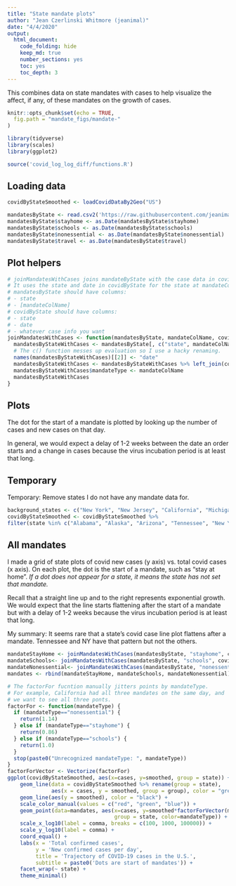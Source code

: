 ```yaml
---
title: "State mandate plots"
author: "Jean Czerlinski Whitmore (jeanimal)"
date: "4/4/2020"
output:
  html_document:
    code_folding: hide
    keep_md: true
    number_sections: yes
    toc: yes
    toc_depth: 3
---
```


This combines data on state mandates with cases to help visualize the affect, if any, of these mandates on the growth of cases.

```r
knitr::opts_chunk$set(echo = TRUE,
  fig.path = "mandate_figs/mandate-"
)
```

```r
library(tidyverse)
library(scales)
library(ggplot2)

source('covid_log_log_diff/functions.R')
```

## Loading data

```r
covidByStateSmoothed <- loadCovidDataBy2Geo("US")
```

```r
mandatesByState <- read.csv2('https://raw.githubusercontent.com/jeanimal/covid_log_log_diff/master/covid_log_log_diff/data/covid_state_mandates.csv', sep=",", stringsAsFactors=FALSE, na.strings=c(""))
mandatesByState$stayhome <- as.Date(mandatesByState$stayhome)
mandatesByState$schools <- as.Date(mandatesByState$schools)
mandatesByState$nonessential <- as.Date(mandatesByState$nonessential)
mandatesByState$travel <- as.Date(mandatesByState$travel)
```

## Plot helpers

```r
# joinMandatesWithCases joins mandateByState with the case data in covidByState
# It uses the state and date in covidByState for the state at mandateColName date.
# mandatesByState should have columns:
# - state
# - [mandateColName]
# covidByState should have columns:
# - state
# - date
# - whatever case info you want
joinMandatesWithCases <- function(mandatesByState, mandateColName, covidByState) {
  mandatesByStateWithCases <- mandatesByState[, c("state", mandateColName)]
  # The c() function messes up evaluation so I use a hacky renaming.
  names(mandatesByStateWithCases)[[2]] <- "date"
  mandatesByStateWithCases <- mandatesByStateWithCases %>% left_join(covidByState, by=c("state", "date"))
  mandatesByStateWithCases$mandateType <- mandateColName
  mandatesByStateWithCases
}
```


## Plots

The dot for the start of a mandate is plotted by looking up the number of cases and new
cases on that day.

In general, we would expect a delay of 1-2 weeks between the date an order starts and a change in cases because the virus incubation period is at least that long.

## Temporary

Temporary: Remove states I do not have any mandate data for.
```r
background_states <- c("New York", "New Jersey", "California", "Michigan", "Louisiana", "Florida", "Massachusetts", "Illinois", "Pennsylvania", "Washington")
covidByStateSmoothed <- covidByStateSmoothed %>%
filter(state %in% c("Alabama", "Alaska", "Arizona", "Tennessee", "New York", background_states))
```


## All mandates

I made a grid of state plots of covid new cases (y axis) vs. total covid cases (x axis).  On each plot, the dot is the start of a mandate, such as "stay at home".  *If a dot does not appear for a state, it means the state has not set that mandate.*

Recall that a straight line up and to the right represents exponential growth.  We would expect that the line starts flattening after the start of a mandate but with a delay of 1-2 weeks because the virus incubation period is at least that long.  

My summary: It seems rare that a state's covid case line plot flattens after a mandate.  Tennessee and NY have that pattern but not the others.

```r
mandateStayHome <- joinMandatesWithCases(mandatesByState, "stayhome", covidByStateSmoothed)
mandateSchools<- joinMandatesWithCases(mandatesByState, "schools", covidByStateSmoothed)
mandateNonessential<- joinMandatesWithCases(mandatesByState, "nonessential", covidByStateSmoothed)
mandates <- rbind(mandateStayHome, mandateSchools, mandateNonessential)
```


```r
# The factorFor fucntion manually jitters points by mandateType.
# For example, California had all three mandates on the same day, and
# we want to see all three ponts.
factorFor <- function(mandateType) {
  if (mandateType=="nonessential") {
    return(1.14)
  } else if (mandateType=="stayhome") {
    return(0.86)
  } else if (mandateType=="schools") {
    return(1.0) 
  }
  stop(paste0("Unrecognized mandateType: ", mandateType))
}
factorForVector <- Vectorize(factorFor)
ggplot(covidByStateSmoothed, aes(x=cases, y=smoothed, group = state)) +
    geom_line(data = covidByStateSmoothed %>% rename(group = state),
              aes(x = cases, y = smoothed, group = group), color = "grey") +
    geom_line(aes(y = smoothed), color = "black") +
    scale_color_manual(values = c("red", "green", "blue")) +
    geom_point(data=mandates, aes(x=cases, y=smoothed*factorForVector(mandateType),
                                  group = state, color=mandateType)) +
    scale_x_log10(label = comma, breaks = c(100, 1000, 100000)) + 
    scale_y_log10(label = comma) +
    coord_equal() +
    labs(x = 'Total confirmed cases',
         y = 'New confirmed cases per day',
         title = 'Trajectory of COVID-19 cases in the U.S.',
         subtitle = paste0('Dots are start of mandates')) +
    facet_wrap(~ state) +
    theme_minimal()
```



